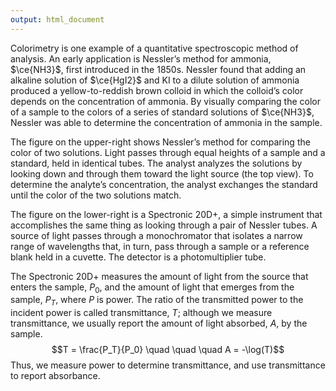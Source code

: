 ```yaml
---
output: html_document
---
```


<!-- The following script makes it possible to use the mhchem -->
<!-- latex package in a .Rmd file and to knit it into an .html file -->
<!-- the font size is scaled to 90% to match text -->

```{=html}
<script type="text/x-mathjax-config">
MathJax.Hub.Config({
  TeX: {
    extensions: ["[Contrib]/mhchem/mhchem.js"]
}
});
MathJax.Hub.Config({ 
        "HTML-CSS": { scale: 90 }, 
        SVG: { linebreaks: { automatic:true } }, 
 });
</script>
```

<!-- text for introduction -->

Colorimetry is one example of a quantitative spectroscopic method of analysis. An early application is Nessler’s method for ammonia, $\ce{NH3}$, first introduced in the 1850s. Nessler found that adding an alkaline solution of $\ce{HgI2}$ and KI to a dilute solution of ammonia produced a yellow-to-reddish brown colloid in which the colloid’s color depends on the concentration of ammonia. By visually comparing the color of a sample to the colors of a series of standard solutions of $\ce{NH3}$, Nessler was able to determine the concentration of ammonia in the sample.

The figure on the upper-right shows Nessler’s method for comparing the color of two solutions. Light passes through equal heights of a sample and a standard, held in identical tubes. The analyst analyzes the solutions by looking down and through them toward the light source (the top view). To determine the analyte’s concentration, the analyst exchanges the standard until the color of the two solutions match.

The figure on the lower-right is a Spectronic 20D+, a simple instrument that accomplishes the same thing as looking through a pair of Nessler tubes. A source of light passes through a monochromator that isolates a narrow range of wavelengths that, in turn, pass through a sample or a reference blank held in a cuvette. The detector is a photomultiplier tube. 

The Spectronic 20D+ measures the amount of light from the source that enters the sample, $P_0$, and the amount of light that emerges from the sample, $P_T$, where $P$ is power. The ratio of the transmitted power to the incident power is called transmittance, $T$; although we measure transmittance, we usually report the amount of light absorbed, $A$, by the sample.
$$T = \frac{P_T}{P_0} \quad \quad \quad A = -\log(T)$$
Thus, we measure power to determine transmittance, and use transmittance to report absorbance.
